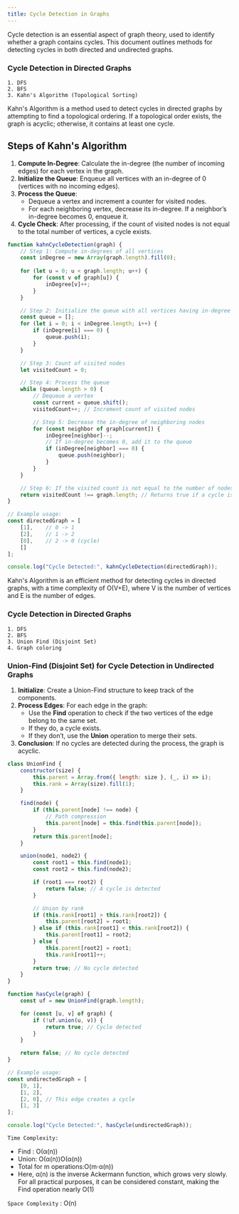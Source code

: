```yaml
---
title: Cycle Detection in Graphs
---
```


Cycle detection is an essential aspect of graph theory, used to identify whether a graph contains cycles. This document outlines methods for detecting cycles in both directed and undirected graphs.

### Cycle Detection in Directed Graphs
    1. DFS
    2. BFS
    3. Kahn's Algorithm (Topological Sorting)

Kahn's Algorithm is a method used to detect cycles in directed graphs by attempting to find a topological ordering. If a topological order exists, the graph is acyclic; otherwise, it contains at least one cycle. 

## Steps of Kahn's Algorithm

1. **Compute In-Degree**: Calculate the in-degree (the number of incoming edges) for each vertex in the graph.
2. **Initialize the Queue**: Enqueue all vertices with an in-degree of 0 (vertices with no incoming edges).
3. **Process the Queue**:
   - Dequeue a vertex and increment a counter for visited nodes.
   - For each neighboring vertex, decrease its in-degree. If a neighbor’s in-degree becomes 0, enqueue it.
4. **Cycle Check**: After processing, if the count of visited nodes is not equal to the total number of vertices, a cycle exists.

```JavaScript
function kahnCycleDetection(graph) {
    // Step 1: Compute in-degrees of all vertices
    const inDegree = new Array(graph.length).fill(0);
    
    for (let u = 0; u < graph.length; u++) {
        for (const v of graph[u]) {
            inDegree[v]++;
        }
    }

    // Step 2: Initialize the queue with all vertices having in-degree 0
    const queue = [];
    for (let i = 0; i < inDegree.length; i++) {
        if (inDegree[i] === 0) {
            queue.push(i);
        }
    }

    // Step 3: Count of visited nodes
    let visitedCount = 0;

    // Step 4: Process the queue
    while (queue.length > 0) {
        // Dequeue a vertex
        const current = queue.shift();
        visitedCount++; // Increment count of visited nodes

        // Step 5: Decrease the in-degree of neighboring nodes
        for (const neighbor of graph[current]) {
            inDegree[neighbor]--;
            // If in-degree becomes 0, add it to the queue
            if (inDegree[neighbor] === 0) {
                queue.push(neighbor);
            }
        }
    }

    // Step 6: If the visited count is not equal to the number of nodes, a cycle exists
    return visitedCount !== graph.length; // Returns true if a cycle is detected
}

// Example usage:
const directedGraph = [
    [1],    // 0 -> 1
    [2],    // 1 -> 2
    [0],    // 2 -> 0 (cycle)
    []
];

console.log("Cycle Detected:", kahnCycleDetection(directedGraph));
```

Kahn's Algorithm is an efficient method for detecting cycles in directed graphs, with a time complexity of O(V+E), where V is the number of vertices and E is the number of edges. 


### Cycle Detection in Directed Graphs
    1. DFS
    2. BFS
    3. Union Find (Disjoint Set)
    4. Graph coloring

### Union-Find (Disjoint Set) for Cycle Detection in Undirected Graphs

1. **Initialize**: Create a Union-Find structure to keep track of the components.
2. **Process Edges**: For each edge in the graph:
   - Use the **Find** operation to check if the two vertices of the edge belong to the same set.
   - If they do, a cycle exists.
   - If they don’t, use the **Union** operation to merge their sets.
3. **Conclusion**: If no cycles are detected during the process, the graph is acyclic.

```JavaScript
class UnionFind {
    constructor(size) {
        this.parent = Array.from({ length: size }, (_, i) => i);
        this.rank = Array(size).fill(1);
    }

    find(node) {
        if (this.parent[node] !== node) {
            // Path compression
            this.parent[node] = this.find(this.parent[node]);
        }
        return this.parent[node];
    }

    union(node1, node2) {
        const root1 = this.find(node1);
        const root2 = this.find(node2);

        if (root1 === root2) {
            return false; // A cycle is detected
        }

        // Union by rank
        if (this.rank[root1] > this.rank[root2]) {
            this.parent[root2] = root1;
        } else if (this.rank[root1] < this.rank[root2]) {
            this.parent[root1] = root2;
        } else {
            this.parent[root2] = root1;
            this.rank[root1]++;
        }
        return true; // No cycle detected
    }
}

function hasCycle(graph) {
    const uf = new UnionFind(graph.length);

    for (const [u, v] of graph) {
        if (!uf.union(u, v)) {
            return true; // Cycle detected
        }
    }

    return false; // No cycle detected
}

// Example usage:
const undirectedGraph = [
    [0, 1],
    [1, 2],
    [2, 0], // This edge creates a cycle
    [1, 3]
];

console.log("Cycle Detected:", hasCycle(undirectedGraph));
```
``Time Complexity:``
- Find : O(α(n))
- Union: O(α(n))O(α(n))
- Total for m operations:O(m⋅α(n))
- Here, α(n) is the inverse Ackermann function, which grows very slowly. For all practical purposes, it can be considered constant, making the Find operation nearly O(1)

``Space Complexity`` : O(n)

  